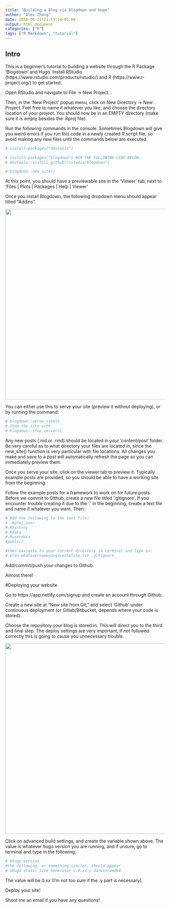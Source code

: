 ```yaml
---
title: "Building a Blog via Blogdown and Hugo"
author: "Alex Zhang"
date: 2018-06-21T21:13:14-05:00
output: html_document
categories: ["R"]
tags: ["R Markdown", "tutorial"]
---
```


## Intro

This is a beginner's tutorial to building a website through the R Package 'Blogdown' and Hugo.  Install RStudio (https://www.rstudio.com/products/rstudio/) and R (https://www.r-project.org/) to get started.

Open RStudio and navigate to File -> New Project...

Then, in the 'New Project' popup menu, click on New Directory -> New Project.  Feel free to name it whatever you like, and choose the directory location of your project.  You should now be in an EMPTY directory (make sure it is empty besides the .Rproj file).

Run the following commands in the console.  Sometimes Blogdown will give you weird errors if you run this code in a newly created R script file, so avoid making any new files until the commands below are executed.

```r
# install.packages("devtools")

# install.packages("blogdown") #OR THE FOLLOWING LINE BELOW
# devtools::install_github("rstudio/blogdown")

# blogdown::new_site()
```

At this point, you should have a previewable site in the 'Viewer' tab, next to 'Files | Plots | Packages | Help | Viewer'

Once you install Blogdown, the following dropdown menu should appear titled "Addins". 

<p align="center">
  <img src="/img/portfolio/RStudioAddin.png" width="600" height="600" /> </img>
</p>

You can either use this to serve your site (preview it without deploying), or by running the command: 
```r
# blogdown::serve_site()
# Stop the site with 
# blogdown::stop_server()
```

Any new posts (.md or .rmd) should be located in your 'content/post' folder.  Be very careful as to what directory your files are located in, since the new_site() function is very particular with file locations.  All changes you make and save to a post will automatically refresh the page so you can immediately preview them.

Once you serve your site, click on the viewer tab to preview it.  Typically example posts are provided, so you should be able to have a working site from the beginning.

Follow the example posts for a framework to work on for future posts.  Before we commit to Github, create a new file titled '.gitignore'.  If you encounter trouble creating it due to the '.' in the beginning, create a text file and name it whatever you want.  Then:

```r
# Add the following to the text file:
# .Rproj.user
#.Rhistory
#.RData
#.Ruserdata
#public/

#then navigate to your current directory in terminal and type in:
# $ren whatevernameyougavethefile.txt .gitignore
```

Add/commit/push your changes to Github.

Almost there!

#Deploying your website

Go to https://app.netlify.com/signup and create an account through Github.  

Create a new site at "New site from Git," and select 'Github' under continuous deployment (or Gitlab/Bitbucket, depends where your code is stored). 

Choose the repository your blog is stored in.  This will direct you to the third and final step.  The deploy settings are very important, if not followed correctly this is going to cause you unnecessary trouble.  

<p align="center">
  <img src="/img/portfolio/NetlifyBuildSettings.png" width="600" height="600" /> </img>
</p>

Click on advanced build settings, and create the variable shown above.  The value is whatever hugo version you are running, and if unsure, go to terminal and type in the following: 

```r
# $hugo version
#the following, or something similar, should appear
# $Hugo Static Site Generator v.0.xx.y darwin/amd64
```

The value will be 0.xx (I'm not too sure if the .y part is necessary).

Deploy your site!

Shoot me an email if you have any questions!
